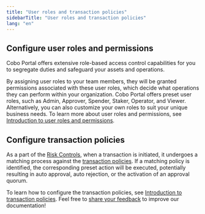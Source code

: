 ```yaml
---
title: "User roles and transaction policies"
sidebarTitle: "User roles and transaction policies"
lang: "en"
---
```


## Configure user roles and permissions

Cobo Portal offers extensive role-based access control capabilities for you to segregate duties and safeguard your assets and operations.

By assigning user roles to your team members, they will be granted permissions associated with these user roles, which decide what operations they can perform within your organization. Cobo Portal offers preset user roles, such as Admin, Approver, Spender, Staker, Operator, and Viewer. Alternatively, you can also customize your own roles to suit your unique business needs. To learn more about user roles and permissions, see [Introduction to user roles and permissions](/en/portal/organization/roles-and-permissions).


## Configure transaction policies

As a part of the [Risk Controls](/en/portal/risk-controls/introduction), when a transaction is initiated, it undergoes a matching process against the [transaction policies](/en/portal/risk-controls/tx-policies-overview). If a matching policy is identified, the corresponding preset action will be executed, potentially resulting in auto approval, auto rejection, or the activation of an approval quorum.

To learn how to configure the transaction policies, see [Introduction to transaction policies](/en/portal/risk-controls/tx-policies-overview).
<Tip>Feel free to [share your feedback](https://forms.zohopublic.com/cobo/form/DocumentFeedbackForm/formperma/QvLOhxJv1_JMsJ-1dleZ8Itb_7rzN-LtgvsDdxosoVI?referrername=manuals) to improve our documentation!</Tip>